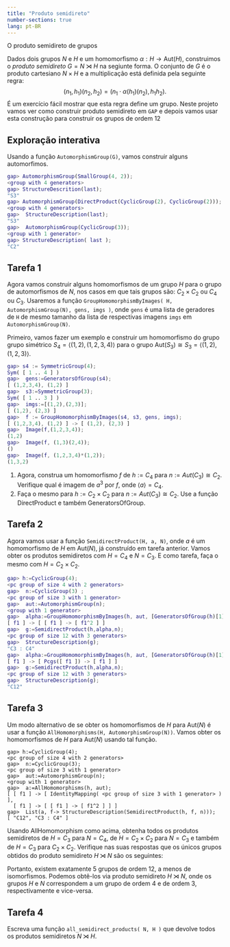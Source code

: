 ```yaml
---
title: "Produto semidireto"
number-sections: true
lang: pt-BR
---
```



:::{.problembox}
::::{.problembox-header}
:::::{.problembox-icon}
:::::
O produto semidireto de grupos
::::
::::{.problembox-body}
Dados dois grupos $N$ e $H$ e um homomorfismo $\alpha:H\to\mbox{Aut}(H)$, construimos o *produto semidireto* $G=N\rtimes H$ na segiunte forma. O conjunto de $G$ é o produto cartesiano $N\times H$ e a multiplicação está definida pela seguinte regra:
$$
(n_1,h_1)(n_2,h_2)=(n_1\cdot \alpha(h_1)(n_2),h_1h_2).
$$
É um exercício fácil mostrar que esta regra define um grupo. Neste projeto vamos ver como construir produto semidireto em `GAP` e depois vamos usar esta construção para construir os grupos de ordem $12$
::::
:::

## Exploração interativa

:::{.subexample}
Usando a função `AutomorphismGroup(G)`, vamos construir alguns automorfimos.

```matlab
gap> AutomorphismGroup(SmallGroup(4, 2));
<group with 4 generators>
gap> StructureDescrition(last);
"S3"
gap> AutomorphismGroup(DirectProduct(CyclicGroup(2), CyclicGroup(2)));
<group with 4 generators>
gap>  StructureDescription(last);
"S3"
gap>  AutomorphismGroup(CyclicGroup(3)); 
<group with 1 generator>
gap> StructureDescription( last );
"C2"
```
:::

## Tarefa 1

:::{.subproblem}
Agora vamos construir alguns homomorfismos de um grupo $H$ para o grupo de automorfismos de $N$, nos casos em que tais grupos são: $C_2 \times C_2$ ou $C_4$ ou $C_3$. Usaremos a função `GroupHomomorphismByImages( H, AutomorphismGroup(N), gens, imgs )`, onde `gens` é uma lista de geradores de `H` de mesmo tamanho da lista de respectivas imagens `imgs` em `AutomorphismGroup(N)`.

Primeiro, vamos fazer um exemplo e construir um homomorfismo do grupo grupo simétrico $S_4=\left<(1,2), (1,2,3,4)\right>$ para o grupo $\mbox{Aut}(S_3) \cong S_3 =\left<(1,2), (1,2,3)\right>$. 

```matlab 
gap> s4 := SymmetricGroup(4);
Sym( [ 1 .. 4 ] )
gap>  gens:=GeneratorsOfGroup(s4);
[ (1,2,3,4), (1,2) ]
gap>  s3:=SymmetricGroup(3);
Sym( [ 1 .. 3 ] )
gap>  imgs:=[(1,2),(2,3)];
[ (1,2), (2,3) ]
gap>  f := GroupHomomorphismByImages(s4, s3, gens, imgs);
[ (1,2,3,4), (1,2) ] -> [ (1,2), (2,3) ]
gap>  Image(f,(1,2,3,4));
(1,2)
gap>  Image(f, (1,3)(2,4));
()
gap>  Image(f, (1,2,3,4)*(1,2));
(1,3,2)
```

1. Agora, construa um homomorfismo $f$ de $h:=C_4$ para $n:=Aut(C_3) \cong C_2$. Verifique qual é imagem de $a^3$ por $f$, onde $\left<a\right>=C_4$. 
2. Faça o mesmo para $h:=C_2 \times C_2$ para $n:=Aut(C_3) \cong C_2$.  Use a função DirectProduct e também GeneratorsOfGroup. 
:::

## Tarefa 2

:::{.subproblem}
Agora vamos usar a função `SemidirectProduct(H, a, N)`, onde $a$ é um homomorfismo de $H$ em $\mbox{Aut}(N)$, já construído em tarefa anterior. Vamos obter os produtos semidiretos com $H=C_4$ e $N=C_3$. E como tarefa, faça o mesmo com $H=C_2 \times C_2$. 

```matlab
gap> h:=CyclicGroup(4);
<pc group of size 4 with 2 generators>
gap>  n:=CyclicGroup(3) ;
<pc group of size 3 with 1 generator>
gap>  aut:=AutomorphismGroup(n);
<group with 1 generator>
gap>  alpha:=GroupHomomorphismByImages(h, aut, [GeneratorsOfGroup(h)[1]], [GeneratorsOfGroup(aut)[1]]); 
[ f1 ] -> [ [ f1 ] -> [ f1^2 ] ]
gap>  g:=SemidirectProduct(h,alpha,n);
<pc group of size 12 with 3 generators>
gap>  StructureDescription(g);
"C3 : C4"
gap>  alpha:=GroupHomomorphismByImages(h, aut, [GeneratorsOfGroup(h)[1]], [GeneratorsOfGroup(aut)[1]^2]);
[ f1 ] -> [ Pcgs([ f1 ]) -> [ f1 ] ]
gap>  g:=SemidirectProduct(h,alpha,n);
<pc group of size 12 with 3 generators>
gap>  StructureDescription(g);
"C12"
```
:::

## Tarefa 3

:::{.subproblem}
Um modo alternativo de se obter os homomorfismos de $H$ para $\mbox{Aut}(N)$ é usar a função `AllHomomorphisms(H, AutomorphismGroup(N))`. Vamos obter os homomorfismos de $H$ para $\mbox{Aut}(N)$ usando tal função.

```
gap> h:=CyclicGroup(4);
<pc group of size 4 with 2 generators>
gap>  n:=CyclicGroup(3);
<pc group of size 3 with 1 generator>
gap>  aut:=AutomorphismGroup(n);
<group with 1 generator>
gap>  a:=AllHomomorphisms(h, aut);
[ [ f1 ] -> [ IdentityMapping( <pc group of size 3 with 1 generator> ) ], 
  [ f1 ] -> [ [ f1 ] -> [ f1^2 ] ] ]
gap>  List(a, f-> StructureDescription(SemidirectProduct(h, f, n)));
[ "C12", "C3 : C4" ]

```


Usando AllHomomorphism como acima, obtenha todos os produtos semidiretos de $H=C_3$ para $N=C_4$, de $H=C_2 \times C_2$ para $N=C_3$ e também de $H=C_3$ para $C_2 \times C_2$. Verifique nas suas respostas que os únicos grupos obtidos do produto semidireto $H \rtimes N$ são os seguintes:
\begin{itemize}
    \item $C_4 \rtimes C_3$ e $C_{12}$ (com $H=C_4$ e $N=C_3$);
    \item $C_{12}$ (com $H=C_3 \times N=C_4$);
    \item $C_6 \times C_2$ e $D_{12}$ (com $H=C_2 \times C_2$ e $N=C_3$);
    \item $C_6 \times C_2$ e $A_4$ (com $H=C_3$ e $N=C_2 \times C_2$);
\end{itemize}


Portanto, existem exatamente $5$ grupos de ordem $12$, a menos de isomorfismos. Podemos obtê-los via produto semidireto $H \rtimes N$, onde os grupos $H$ e $N$ correspondem a um grupo de ordem $4$ e de ordem $3$, respectivamente e vice-versa.
:::

## Tarefa 4

:::{.subproblem}
Escreva uma função `all_semidirect_products( N, H )` que devolve todos os produtos semidiretos $N\rtimes H$.
:::
:::{.hint}
:::

<!--
O seguinte código retorna os produtos semidiretos de grupos de ordem $n$ com grupos de ordem $m$ (e vice-versa).
Copie o código, compute e compare $Morf(4,3)$, $Morf(3,4)$, $Morf(6,2)$, $Morf(2,6)$, $Morf(12,1)$ e $Morf(1,12)$. \\
Note que $Morf(12,1)$ retorna todos os grupos de ordem $12$.


Morf:= function(n,m) \\
local A,k,k2,c,e,SDP,A1,e1,SDP1,i,N,M,a,b,a1,b1; \\
i:=[];;\\
a:=AllSmallGroups(n);; \\
b:=AllSmallGroups(m);; \\
if $Size(a)<Size(b)$ then \\
k:=a;; \\
k2:=b;; \\
b:=k;; \\
a:=k2;; \\
fi; \\
a1:=1; \\
while $a1<=Size(a)$ do \\
M:=a[a1];; \\
b1:=1;; \\
while $b1<=Size(b)$ do \\
N:=b[b1];; \\
A:=AutomorphismGroup(M);; \\
e:=AllHomomorphisms(N,A);; \\
c:=1;; \\
while $c<=Size(e)$ do \\
SDP:=SemidirectProduct(N,e[c],M);; \\
Add(i,SDP);; \\
c:=c+1;; \\
od; \\
A1:=AutomorphismGroup(N);; \\
e1:=AllHomomorphisms(M,A1);; \\
c:=1;; \\
while $c<=Size(e1)$ do \\
SDP1:=SemidirectProduct(M,e1[c],N);; \\
Add(i,SDP1);; \\
c:=c+1;; \\
od; \\
b1:=b1+1;; \\
od; \\
a1:=a1+1;; \\
od; \\
return \\ Set(List(i,StructureDescription));end;\\

Copie o código, compute e compare $Morf(4,3)$, $Morf(3,4)$, $Morf(6,2)$, $Morf(2,6)$, $Morf(12,1)$ e $Morf(1,12)$. \\
Note que $Morf(12,1)$ retorna todos os grupos de ordem $12$.
-->

